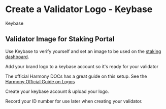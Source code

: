 # Create a Validator Logo - Keybase
Keybase
## Validator Image for Staking Portal
Use Keybase to verify yourself and set an image to be used on the [staking dashboard](https://staking.harmony.one).

Add your brand logo to a keybase account so it's ready for your validator

The official Harmony DOCs has a great guide on this setup. See the [Harmony Official Guide on Logos](https://docs.harmony.one/home/network/validators/managing-a-validator/adding-a-validator-logo)
 
Create your keybase account & upload your logo.
 
Record your ID number for use later when creating your validator.